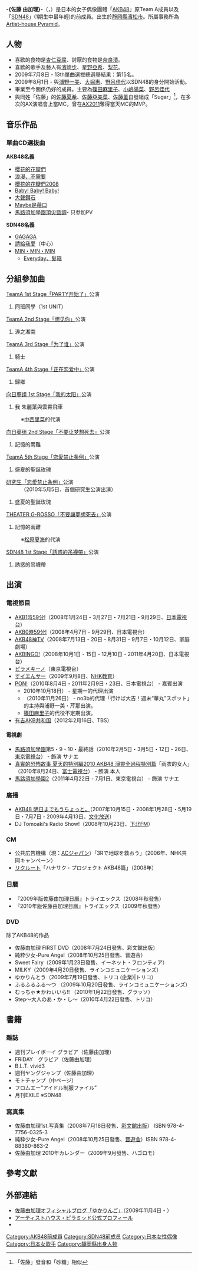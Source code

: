 {{notability unreferenced|time=2021-06-01}}
{{BLP unsourced|time=2022-03-25T11:50:10+00:00}}
{{藝人
|姓名 = -{佐藤 由加理}-
|類型 = 女歌手
|圖片 =
|圖片尺寸 =
|圖片簡介 =
|原名 = {{lang|ja|佐藤 由加理}}
|外文名 =さとう ゆかり
|外文 =さとう ゆかり
|羅馬拼音 = Satou Yukari
|英文名 =
|暱稱 = {{lang|ja|ゆかりん}}
|其他藝名 =
|國籍 = {{JPN}}
|民族 =
|籍貫 =
|出生日期 = {{birth date and age|1988|11|22}}
|出生地點 = {{JPN}}[[靜岡縣|靜岡縣]][[浜松市|浜松市]]
|逝世日期 =
|逝世地點 =
|職業 = 女子偶像
|語言 =
|教育程度 =
|宗教信仰 =
|配偶 =
|兒女 =
|父母 =
|音樂類型 =
|演奏樂器 =
|出身地 =
|出道作 =
|出道日期 = 2005年12月8日
|代表作 =
|活躍年代 =
|唱片公司 =
|經紀公司 = {{lang|ja|[[Artist-house_Pyramid|Artist-house Pyramid]]}}
|網站 =
|相關團體 = 前[[AKB48|AKB48]]成員、前[[SDN48|SDN48]]成員
|獎項 =
|IMDb =
}}
{{Japanese|japanese=佐藤 由加理|kana=さとう ゆかり|romaji=Satou Yukari}}
'''-{佐藤 由加理}-'''（{{lang|ja|さとう ゆかり}}，{{bd|1988年|11月22日}}）是日本的女子偶像團體「[[AKB48|AKB48]]」原Team A成員以及「[[SDN48|SDN48]]」(1期生中最年輕)的前成員。出生於[[靜岡縣|靜岡縣]][[濱松市|濱松市]]。所屬事務所為[[Artist-house_Pyramid|Artist-house Pyramid]]。

== 人物 ==
*喜歡的食物是[[杏仁豆腐|杏仁豆腐]]、討厭的食物是[[奈良漬|奈良漬]]。
*喜歡的歌手及藝人有[[濱崎步|濱崎步]]、[[星野亞希|星野亞希]]、[[梨花|梨花]]。
*2009年7月8日 - 13th單曲選拔總選舉結果：第15名。
*2009年8月1日 - 與[[浦野一美|浦野一美]]、[[大堀惠|大堀惠]]、[[野呂佳代|野呂佳代]]以SDN48的身分開始活動。
*畢業至今關係仍好的成員。主要為[[篠田麻里子|篠田麻里子]]、[[小嶋陽菜|小嶋陽菜]]、[[野呂佳代|野呂佳代]]
*與同姓「佐藤」的[[佐藤夏希|佐藤夏希]]、[[佐藤亞美菜|佐藤亞美菜]]、[[佐藤堇|佐藤堇]]自發組成「Sugar」<ref>「佐藤」發音和「砂糖」相似</ref>，在多次的AX演唱會上當MC，曾在[[AKB48_重溫時間_最佳曲目100_2011|AX2011]]奪得當天MC的MVP。

== 音乐作品 ==
=== 單曲CD選抜曲 ===
'''AKB48名義'''
* [[櫻花的花瓣們|櫻花的花瓣們]]
* [[浪漫、不需要|浪漫、不需要]]
* [[櫻花的花瓣們2008|櫻花的花瓣們2008]]
* [[Baby!_Baby!_Baby!|Baby! Baby! Baby!]]
* [[大聲鑽石|大聲鑽石]]
* [[Maybe是藉口|Maybe是藉口]]
* [[馬尾與髮圈|馬路須加學園頂尖藍調]]- 只参加PV

'''SDN48名義'''
* [[GAGAGA|GAGAGA]]
* [[請給我愛|請給我愛]]（中心）
* [[MIN・MIN・MIN|MIN・MIN・MIN]]
** [[Everyday、髮箍|Everyday、髮箍]]

== 分組參加曲 ==
; [[TeamA_1st_Stage「PARTY开始了」|TeamA 1st Stage「PARTY开始了」]]公演
# 同班同學（1st UNIT）

; [[TeamA_2nd_Stage「想见你」|TeamA 2nd Stage「想见你」]]公演
# 淚之湘南

; [[TeamA_3rd_Stage「为了谁」|TeamA 3rd Stage「为了谁」]]公演
# 騎士

; [[TeamA_4th_Stage「正在恋爱中」|TeamA 4th Stage「正在恋爱中」]]公演
# 歸鄉

; [[向日葵组_1st_Stage「我的太阳」|向日葵组 1st Stage「我的太阳」]]公演
# 我 朱麗葉與雲霄飛車
:※[[中西里菜|中西里菜]]的代演

; [[向日葵组_2nd_Stage「不要让梦想死去」|向日葵组 2nd Stage「不要让梦想死去」]]公演
# 記憶的兩難

; [[TeamA_5th_Stage「恋愛禁止条例」|TeamA 5th Stage「恋愛禁止条例」]]公演
# 盛夏的聖誕玫瑰

; [[TeamA_5th_Stage「恋愛禁止条例」#AKB48_研究生公演「恋愛禁止条例」|研究生「恋愛禁止条例」]]公演
:（2010年5月5日、首個研究生公演出演）
# 盛夏的聖誕玫瑰

; [[向日葵组_2nd_Stage「不要让梦想死去」#AKB48_in_劇場G-Rosso_「不要讓夢想死去」公演|THEATER G-ROSSO「不要讓夢想死去」]]公演
# 記憶的兩難
: ※[[松原夏海|松原夏海]]的代演

; [[SDN48_1st_Stage「誘惑的吊襪帶」|SDN48 1st Stage「誘惑的吊襪帶」]]公演
# 誘惑的吊襪帶

== 出演 ==
=== 電視節目 ===
*[[AKB1時59分!|AKB1時59分!]]（2008年1月24日 - 3月27日・7月21日 - 9月29日、[[日本電視台|日本電視台]]） 
* [[AKB0時59分!|AKB0時59分!]]（2008年4月7日 - 9月29日、日本電視台）
*[[AKB48神TV|AKB48神TV]]（2008年7月13日 - 20日・8月31日 - 9月7日・10月12日、家庭劇場）
*[[AKBINGO!|AKBINGO!]]（2008年10月1日 - 15日・12月10日・2011年4月20日、日本電視台）
*[[ピラメキーノ|ピラメキーノ]]（東京電視台）
*[[すイエんサー|すイエんサー]]（2009年9月8日、[[NHK教育頻道|NHK教育]]）
* [[PON!|PON!]]（2010年8月4日・2011年2月9日・23日、日本電視台） - 嘉賓出演
**2010年10月18日） - 星期一的代理出演
**（2010年11月26日） - no3b的代理「行けば大吉！週末“華丸”スポット」的主持與浦野一美・芹那出演。
**[[篠田麻里子|篠田麻里子]]的代役不定期出演。
* [[有吉AKB共和国|有吉AKB共和国]]（2012年2月16日、TBS）

====電視劇====
* [[馬路須加學園|馬路須加學園]]第5・9・10・最終話（2010年2月5日・3月5日・12日・26日、[[東京電視台|東京電視台]]） - 飾演 サナエ
* [[真實的恐怖故事|真實的恐怖故事 夏天的特別編2010 AKB48 淨靈全過程特別篇]]「雨衣的女人」（2010年8月24日、[[富士電視台|富士電視台]]） - 飾演 本人
* [[馬路須加學園|馬路須加學園2]]（2011年4月22日 - 7月1日、東京電視台） - 飾演 サナエ

=== 廣播 ===
*[[AKB48_明日までもうちょっと。|AKB48 明日までもうちょっと。]]（2007年10月15日・2008年1月28日・5月19日・7月7日・2009年4月13日、[[文化放送|文化放送]]）
*DJ Tomoaki's Radio Show!（2008年10月23日、[[下北FM|下北FM]]）

=== CM ===
*公共広告機構（現：[[ACジャパン|ACジャパン]]）「3Rで地球を救おう」（2006年、NHK共同キャンペーン）
*[[リクルート|リクルート]]「ハナサク・プロジェクト AKB48篇」（2008年）
=== 日曆 ===
* 『2009年版佐藤由加理日曆』トライエックス（2008年秋發售）
* 『2010年版佐藤由加理日曆』トライエックス（2009年秋發售）

=== DVD ===
;除了AKB48的作品
*佐藤由加理 FIRST DVD（2008年7月24日發售、彩文館出版）
*純粋少女-Pure Angel（2008年10月25日發售、晋遊舎）
*Sweet Fairy（2009年1月23日發售、イーネット・フロンティア）
*MILKY（2009年4月20日發售、ラインコミュニケーションズ）
*ゆかりんとう（2009年7月19日發售、トリコ (企業)|トリコ）
*ふるふるふる〜つ （2009年10月20日發售、ラインコミュニケーションズ）
*むっちゃ★かわいいら!! （2010年1月22日發售、グラッソ）
* Step～大人のあ・か・し～（2010年4月22日發售、トリコ）

== 書籍 ==
=== 雜誌 ===
* 週刊プレイボーイ グラビア（佐藤由加理）
* FRIDAY　グラビア（佐藤由加理）
* B.L.T. vivid3
* 週刊ヤングジャンプ（佐藤由加理）
* モトチャンプ（中ページ）
* フロムエー”アイドル制服ファイル”
* 月刊EXILE ※SDN48

=== 寫真集 ===
*佐藤由加理1st.写真集（2008年7月18日發售、[[彩文館出版|彩文館出版]]） ISBN 978-4-7756-0325-3
*純粋少女-Pure Angel（2008年10月25日發售、[[晋遊舎|晋遊舎]]）ISBN 978-4-88380-863-2
*佐藤由加理 2010年カレンダー（2009年9月發售、ハゴロモ）

== 參考文獻 ==
<div class="references-small">
<references />
</div>

== 外部連結 ==
*[http://ameblo.jp/yukaringo-sato/ 佐藤由加理オフィシャルブログ「ゆかりんご」]{{Wayback|url=http://ameblo.jp/yukaringo-sato/ |date=20100323125438 }}（2009年11月4日 - ）
*[https://web.archive.org/web/20090822062223/http://pyramid.jap.co.jp/yukari/index.html アーティストハウス・ピラミッド公式プロフィール]
* {{Twitter|yukoriyukori}}{{ja}}

{{AKB48成員}}
{{SDN48}}

{{DEFAULTSORT:Satou Yukari}}
[[Category:AKB48前成員|Category:AKB48前成員]]
[[Category:SDN48前成员|Category:SDN48前成员]]
[[Category:日本女性偶像|Category:日本女性偶像]]
[[Category:日本女歌手|Category:日本女歌手]]
[[Category:靜岡縣出身人物|Category:靜岡縣出身人物]]